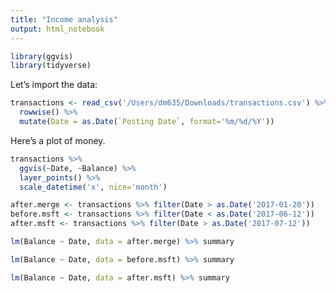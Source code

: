 ```yaml
---
title: "Income analysis"
output: html_notebook
---
```

```r
library(ggvis)
library(tidyverse)
```

Let's import the data:
```r
transactions <- read_csv('/Users/dm635/Downloads/transactions.csv') %>% 
  rowwise() %>%
  mutate(Date = as.Date(`Posting Date`, format='%m/%d/%Y'))
```


Here's a plot of money.
```r
transactions %>%
  ggvis(~Date, ~Balance) %>%
  layer_points() %>%
  scale_datetime('x', nice='month')
```

```r
after.merge <- transactions %>% filter(Date > as.Date('2017-01-20')) 
before.msft <- transactions %>% filter(Date < as.Date('2017-06-12'))
after.msft <- transactions %>% filter(Date > as.Date('2017-07-12'))
```

```r
lm(Balance ~ Date, data = after.merge) %>% summary
```

```r
lm(Balance ~ Date, data = before.msft) %>% summary
```

```r
lm(Balance ~ Date, data = after.msft) %>% summary
```

